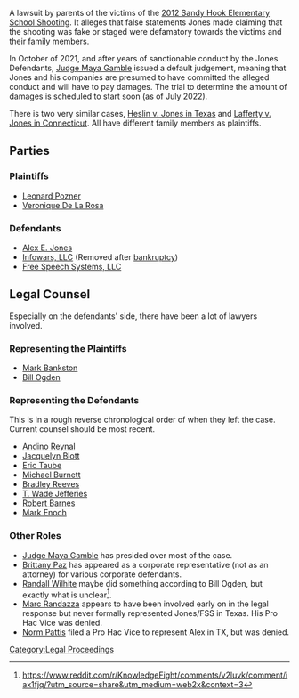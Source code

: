 A lawsuit by parents of the victims of the [https://en.wikipedia.org/wiki/Sandy_Hook_Elementary_School_shooting 2012 Sandy Hook Elementary School Shooting]. It alleges that false statements Jones made claiming that the shooting was fake or staged were defamatory towards the victims and their family members.

In October of 2021, and after years of sanctionable conduct by the Jones Defendants, [[Judge Maya Gamble]] issued a default judgement, meaning that Jones and his companies are presumed to have committed the alleged conduct and will have to pay damages. The trial to determine the amount of damages is scheduled to start soon (as of July 2022).

There is two very similar cases, [[Texas Sandy Hook Lawsuit (Heslin v. Jones)|Heslin v. Jones in Texas]] and [[Connecticut Sandy Hook Lawsuit (Lafferty v. Jones)|Lafferty v. Jones in Connecticut]]. All have different family members as plaintiffs.

==Parties==

===Plaintiffs===

*[[Leonard Pozner]]
*[[Sandy Hook Family Members|Veronique De La Rosa]]

===Defendants===

*[[Alex Jones|Alex E. Jones]]
*[[InfoW LLC|Infowars, LLC]] (Removed after [[InfoW et. al. Bankruptcy Case|bankruptcy]])
*[[Free Speech Systems LLC|Free Speech Systems, LLC]]

==Legal Counsel==
Especially on the defendants' side, there have been a lot of lawyers involved.
===Representing the Plaintiffs===

*[[Mark Bankston]]
*[[Bill Ogden]]

===Representing the Defendants===
This is in a rough reverse chronological order of when they left the case. Current counsel should be most recent.

*[[Andino Reynal]]
*[[Jacquelyn Blott]]
*[[Eric Taube]]
*[[Michael Burnett]]
*[[Bradley Reeves]]
*[[T. Wade Jefferies]]
*[[Robert Barnes]]
*[[Mark Enoch]]

===Other Roles===

*[[Judge Maya Gamble]] has presided over most of the case.
*[[Brittany Paz]] has appeared as a corporate representative (not as an attorney) for various corporate defendants.
*[[Randall Wilhite]] maybe did something according to Bill Ogden, but exactly what is unclear<ref>https://www.reddit.com/r/KnowledgeFight/comments/v2luvk/comment/iax1fjq/?utm_source=share&utm_medium=web2x&context=3</ref>.
*[[Marc Randazza]] appears to have been involved early on in the legal response but never formally represented Jones/FSS in Texas. His Pro Hac Vice was denied.
*[[Norm Pattis]] filed a Pro Hac Vice to represent Alex in TX, but was denied.

[[Category:Legal Proceedings]]
